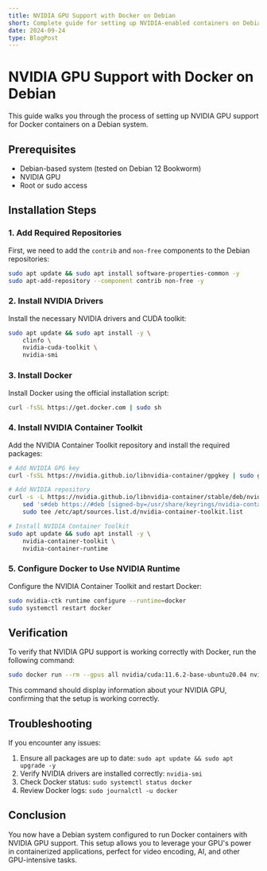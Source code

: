 ```yaml
---
title: NVIDIA GPU Support with Docker on Debian
short: Complete guide for setting up NVIDIA-enabled containers on Debian
date: 2024-09-24
type: BlogPost
---
```


# NVIDIA GPU Support with Docker on Debian

This guide walks you through the process of setting up NVIDIA GPU support for Docker containers on a Debian system.

## Prerequisites

- Debian-based system (tested on Debian 12 Bookworm)
- NVIDIA GPU
- Root or sudo access

## Installation Steps

### 1. Add Required Repositories

First, we need to add the `contrib` and `non-free` components to the Debian repositories:

```bash
sudo apt update && sudo apt install software-properties-common -y
sudo apt-add-repository --component contrib non-free -y
```

### 2. Install NVIDIA Drivers

Install the necessary NVIDIA drivers and CUDA toolkit:

```bash
sudo apt update && sudo apt install -y \
    clinfo \
    nvidia-cuda-toolkit \
    nvidia-smi
```

### 3. Install Docker

Install Docker using the official installation script:

```bash
curl -fsSL https://get.docker.com | sudo sh
```

### 4. Install NVIDIA Container Toolkit

Add the NVIDIA Container Toolkit repository and install the required packages:

```bash
# Add NVIDIA GPG key
curl -fsSL https://nvidia.github.io/libnvidia-container/gpgkey | sudo gpg --dearmor -o /usr/share/keyrings/nvidia-container-toolkit-keyring.gpg

# Add NVIDIA repository
curl -s -L https://nvidia.github.io/libnvidia-container/stable/deb/nvidia-container-toolkit.list | \
    sed 's#deb https://#deb [signed-by=/usr/share/keyrings/nvidia-container-toolkit-keyring.gpg] https://#g' | \
    sudo tee /etc/apt/sources.list.d/nvidia-container-toolkit.list

# Install NVIDIA Container Toolkit
sudo apt update && sudo apt install -y \
    nvidia-container-toolkit \
    nvidia-container-runtime
```

### 5. Configure Docker to Use NVIDIA Runtime

Configure the NVIDIA Container Toolkit and restart Docker:

```bash
sudo nvidia-ctk runtime configure --runtime=docker
sudo systemctl restart docker
```

## Verification

To verify that NVIDIA GPU support is working correctly with Docker, run the following command:

```bash
sudo docker run --rm --gpus all nvidia/cuda:11.6.2-base-ubuntu20.04 nvidia-smi
```

This command should display information about your NVIDIA GPU, confirming that the setup is working correctly.

## Troubleshooting

If you encounter any issues:

1. Ensure all packages are up to date: `sudo apt update && sudo apt upgrade -y`
2. Verify NVIDIA drivers are installed correctly: `nvidia-smi`
3. Check Docker status: `sudo systemctl status docker`
4. Review Docker logs: `sudo journalctl -u docker`

## Conclusion

You now have a Debian system configured to run Docker containers with NVIDIA GPU support. This setup allows you to leverage your GPU's power in containerized applications, perfect for video encoding, AI, and other GPU-intensive tasks.
